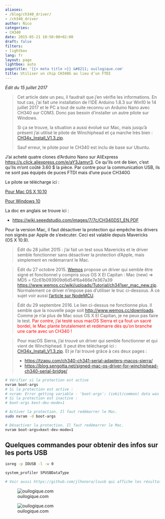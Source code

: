 ```yaml
---
aliases:
- /blog/ch340_driver/
- /ch340_driver
author: Nico
categories:
- CH340
date: 2015-05-21 10:50:00+02:00
draft: false
filters:
- lightbox
lang: fr
layout: page
lightbox: auto
pagetitle: '{{< meta title >}} &#8211; ouilogique.com'
title: Utiliser un chip CH340G au lieu d’un FTDI
---
```


_Édit du 15 juillet 2017_

> Cet article date un peu, il faudrait que j’en vérifie les informations.
> En tout cas, j’ai fait une installation de l’IDE Arduino 1.8.3 sur Win10 le 14 juillet 2017 et le PC a tout de suite reconnu un Arduino Nano avec CH340 sur COM3.
> Donc pas besoin d’installer un autre pilote sur Windows.
>
> Si ça se trouve, la situation a aussi évolué sur Mac, mais jusqu’à présent j’ai utilisé le pilote de Winchiphead et ça marche très bien : [CH34x_Install_V1.3.zip](./docs/CH34x_Install_V1.3.zip).
>
> Sauf erreur, le pilote pour le CH340 est inclu de base sur Ubuntu.


J’ai acheté quatre clones d’Arduino Nano sur AliExpress <https://s.click.aliexpress.com/e/aY3Jamyr3>{rel="nofollow"}.
Ce qu’ils ont de bien, c’est qu’ils m’ont coûté 3.60 $ la pièce.
Par contre pour la communication USB, ils ne sont pas équipés de puces FTDI mais d’une puce CH340G

Le pilote se télécharge ici :

[Pour Mac OS X 10.10](https://www.wch.cn/download/CH341SER_MAC_ZIP.html)

[Pour Windows 10](https://www.wch.cn/download/CH341SER_EXE.html)

La doc en anglais se trouve ici :

-   <https://wiki.seeedstudio.com/images/7/7c/CH340DS1_EN.PDF>{rel="nofollow"}

Pour la version Mac, il faut désactiver la protection qui empêche les drivers non signés par Apple de s’exécuter.
Ceci est valable depuis Mavericks (OS X 10.9).

> Édit du 28 juillet 2015 : j’ai fait un test sous Mavericks et le driver semble fonctionner sans désactiver la protection d’Apple, mais simplement en redémarrant le Mac.

> Édit du 27 octobre 2015.
> [Wemos](https://www.wemos.cc/) propose un driver qui semble être signé et fonctionnel y compris sous OS X El Capitan : Mac (new)
   ⇒ MD5 = f2c61b093909d6d54f6a466e7e367a39
    <https://www.wemos.cc/wiki/uploads/Tutorial/ch341ser_mac_new.zip>{rel="nofollow"}.
   Normalement ce driver n’impose pas d’utiliser le truc ci-dessous.
   À ce sujet voir aussi [l’article sur NodeMCU](/NodeMCU_esp8266/).

> Édit du 29 septembre 2016.
> Le lien ci-dessus ne fonctionne plus.
> Il semble que la nouvelle page soit  <http://www.wemos.cc/downloads>{rel="nofollow"}.
> Comme je n’ai plus de Mac sous OS X El Capitan, je ne peux pas faire le test.
> <span style="color:red">Par contre, j’ai testé sous macOS Sierra et ça fout un sacré bordel, le Mac plante brutalement et redémarre dès qu’on branche une carte avec un CH340 !</span>

> Pour macOS Sierra, j’ai trouvé un driver qui semble fonctionner et qui vient de Winchiphead.
> Il peut être téléchargé ici : [CH34x_Install_V1.3.zip](./docs/CH34x_Install_V1.3.zip).
> Et je l’ai trouvé grâce à ces deux pages :
>
> -   <https://tzapu.com/ch340-ch341-serial-adapters-macos-sierra/>
> -   <https://blog.sengotta.net/signed-mac-os-driver-for-winchiphead-ch340-serial-bridge/>

```bash
# Vérifier si la protection est active
nvram boot-args
# Si la protection est active :
# nvram: Error getting variable - 'boot-args': (iokit/common) data was not found A
# Si la protection est inactive :
# boot-args	kext-dev-mode=1

# Activer la protection. Il faut redémarrer le Mac.
sudo nvram -d boot-args

# Désactiver la protection. Il faut redémarrer le Mac.
nvram boot-args=kext-dev-mode=1
```

## Quelques commandes pour obtenir des infos sur les ports USB

```bash
ioreg -p IOUSB -l -w 0

system_profiler SPUSBDataType

# Voir aussi https://github.com/jlhonora/lsusb qui affiche les résultats de `system_profiler SPUSBDataType` de façon plus compacte.
```

![ouilogique.com][img_1]

[img_1]: ./images/CH430G_001.jpg

![ouilogique.com][img_2]

[img_2]: ./images/CH430G_002.jpg
